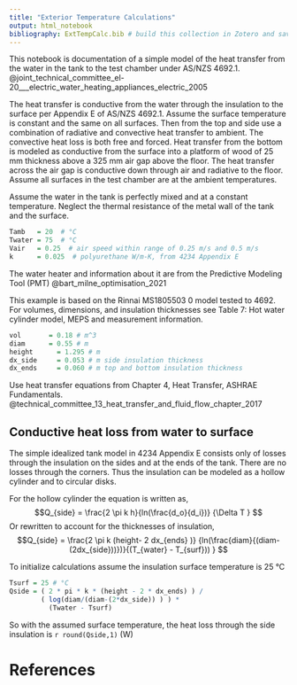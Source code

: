 ```yaml
---
title: "Exterior Temperature Calculations"
output: html_notebook
bibliography: ExtTempCalc.bib # build this collection in Zotero and save in this directory
---
```


This notebook is documentation of a simple model of the heat transfer from the water in the tank to the test chamber under AS/NZS 4692.1. @joint_technical_committee_el-20___electric_water_heating_appliances_electric_2005
  
The heat transfer is conductive from the water through the insulation to the surface per Appendix E of AS/NZS 4692.1. Assume the surface temperature is constant and the same on all surfaces. Then from the top and side use a combination of radiative and convective heat transfer to ambient. The convective heat loss is both free and forced. Heat transfer from the bottom is modeled as conductive from the surface into a platform of wood of 25 mm thickness above a 325 mm air gap above the floor. The heat transfer across the air gap is conductive down through air and radiative to the floor. Assume all surfaces in the test chamber are at the ambient temperatures.
  
Assume the water in the tank is perfectly mixed and at a constant temperature. Neglect the thermal resistance of the metal wall of the tank and the surface.

```r
Tamb   = 20  # °C
Twater = 75  # °C
Vair   = 0.25  # air speed within range of 0.25 m/s and 0.5 m/s
k      = 0.025  # polyurethane W/m-K, from 4234 Appendix E
```

The water heater and information about it are from the Predictive Modeling Tool (PMT)  @bart_milne_optimisation_2021 

This example is based on the Rinnai MS1805503 0 model tested to 4692. For volumes, dimensions, and insulation thicknesses see Table 7: Hot water cylinder model, MEPS and measurement information. 

```r
vol       =	0.18 # m^3	
diam      =	0.55 # m
height		= 1.295 # m
dx_side		= 0.053 # m side insulation thickness
dx_ends		= 0.060 # m top and bottom insulation thickness

```

Use heat transfer equations from Chapter 4, Heat Transfer, ASHRAE Fundamentals. @technical_committee_13_heat_transfer_and_fluid_flow_chapter_2017

## Conductive heat loss from water to surface #

The simple idealized tank model in 4234 Appendix E consists only of losses through the insulation on the sides and at the ends of the tank. There are no losses through the corners. Thus the insulation can be modeled as a hollow cylinder and to circular disks.

For the hollow cylinder the equation is written as,
$$Q_{side} = \frac{2 \pi k h}{ln(\frac{d_o}{d_i})} {\Delta T } $$
Or rewritten to account for the thicknesses of insulation,
$$Q_{side} = \frac{2 \pi k (height- 2 dx_{ends} )}
{ln(\frac{diam}{(diam-(2dx_{side}))})}{(T_{water} - T_{surf})) } $$

To initialize calculations assume the insulation surface temperature is 25 °C 

```r
Tsurf = 25 # °C 
Qside = ( 2 * pi * k * (height - 2 * dx_ends) ) / 
        ( log(diam/(diam-(2*dx_side)) ) ) *
          (Twater - Tsurf)

```
So with the assumed surface temperature, the heat loss through the side insulation is `r round(Qside,1)` (W)


# References
